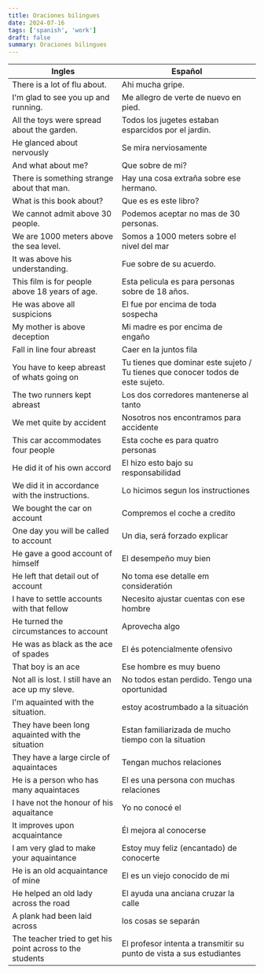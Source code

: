 ```yaml
---
title: Oraciones bilingues
date: 2024-07-16
tags: ['spanish', 'work']
draft: false
summary: Oraciones bilingues
---
```


| Ingles                                                    | Español                                                                         |
| --------------------------------------------------------- | ------------------------------------------------------------------------------- |
| There is a lot of flu about.                              | Ahi mucha gripe.                                                                |
| I'm glad to see you up and running.                       | Me allegro de verte de nuevo en pied.                                           |
| All the toys were spread about the garden.                | Todos los jugetes estaban esparcidos por el jardin.                             |
| He glanced about nervously                                | Se mira nerviosamente                                                           |
| And what about me?                                        | Que sobre de mi?                                                                |
| There is something strange about that man.                | Hay una cosa extraña sobre ese hermano.                                         |
| What is this book about?                                  | Que es es este libro?                                                           |
| We cannot admit above 30 people.                          | Podemos aceptar no mas de 30 personas.                                          |
| We are 1000 meters above the sea level.                   | Somos a 1000 meters sobre el nivel del mar                                      |
| It was above his understanding.                           | Fue sobre de su acuerdo.                                                        |
| This film is for people above 18 years of age.            | Esta pelicula es para personas sobre de 18 años.                                |
| He was above all suspicions                               | El fue por encima de toda sospecha                                              |
| My mother is above deception                              | Mi madre es por encima de engaño                                                |
| Fall in line four abreast                                 | Caer en la juntos fila                                                          |
| You have to keep abreast of whats going on                | Tu tienes que dominar este sujeto / Tu tienes que conocer todos de este sujeto. |
| The two runners kept abreast                              | Los dos corredores mantenerse al tanto                                          |
| We met quite by accident                                  | Nosotros nos encontramos para accidente                                         |
| This car accommodates four people                         | Esta coche es para quatro personas                                              |
| He did it of his own accord                               | El hizo esto bajo su responsabilidad                                            |
| We did it in accordance with the instructions.            | Lo hicimos segun los instructiones                                              |
| We bought the car on account                              | Compremos el coche a credito                                                    |
| One day you will be called to account                     | Un dia, será forzado explicar                                                   |
| He gave a good account of himself                         | El desempeño muy bien                                                           |
| He left that detail out of account                        | No toma ese detalle em consideratión                                            |
| I have to settle accounts with that fellow                | Necesito ajustar cuentas con ese hombre                                         |
| He turned the circumstances to account                    | Aprovecha algo                                                                  |
| He was as black as the ace of spades                      | El és potencialmente ofensivo                                                   |
| That boy is an ace                                        | Ese hombre es muy bueno                                                         |
| Not all is lost. I still have an ace up my sleve.         | No todos estan perdido. Tengo una oportunidad                                   |
| I'm aquainted with the situation.                         | estoy acostrumbado a la situación                                               |
| They have been long aquainted with the situation          | Estan familiarizada de mucho tiempo con la situation                            |
| They have a large circle of aquaintaces                   | Tengan muchos relaciones                                                        |
| He is a person who has many aquaintaces                   | El es una persona con muchas relaciones                                         |
| I have not the honour of his aquaitance                   | Yo no conocé el                                                                 |
| It improves upon acquaintance                             | Él mejora al conocerse                                                          |
| I am very glad to make your aquaintance                   | Estoy muy feliz (encantado) de conocerte                                        |
| He is an old acquaintance of mine                         | El es un viejo conocido de mi                                                   |
| He helped an old lady across the road                     | El ayuda una anciana cruzar la calle                                            |
| A plank had been laid across                              | los cosas se separán                                                            |
| The teacher tried to get his point across to the students | El profesor intenta a transmitir su punto de vista a sus estudiantes            |
